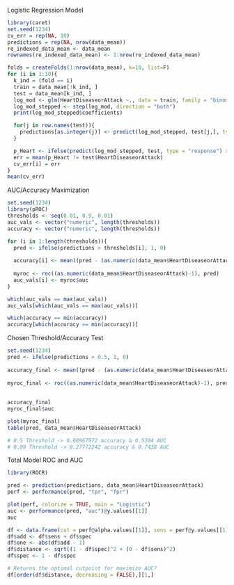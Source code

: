 Logistic Regression Model
```r
library(caret)
set.seed(1234)
cv_err = rep(NA, 10)
predictions = rep(NA, nrow(data_mean))
re_indexed_data_mean <- data_mean
rownames(re_indexed_data_mean) <- 1:nrow(re_indexed_data_mean)

folds = createFolds(1:nrow(data_mean), k=10, list=F)
for (i in 1:10){
  k_ind = (fold == i)
  train = data_mean[!k_ind, ]
  test = data_mean[k_ind, ]
  log_mod <- glm(HeartDiseaseorAttack ~., data = train, family = "binomial")
  log_mod_stepped <- step(log_mod, direction = "both")
  print(log_mod_stepped$coefficients)

  for(j in row.names(test)){
    predictions[as.integer(j)] <- predict(log_mod_stepped, test[j,], type = "response")
  }

  p_Heart <- ifelse(predict(log_mod_stepped, test, type = "response") > 0.5, 1, 0)
  err = mean(p_Heart != test$HeartDiseaseorAttack)
  cv_err[i] = err
}
mean(cv_err)
```


AUC/Accuracy Maximization
```r
set.seed(1234)
library(pROC)
thresholds <- seq(0.01, 0.9, 0.01)
auc_vals <- vector("numeric", length(thresholds))
accuracy <- vector("numeric", length(thresholds))

for (i in 1:length(thresholds)){
  pred <- ifelse(predictions > thresholds[i], 1, 0)
  
  accuracy[i] <- mean((pred - (as.numeric(data_mean$HeartDiseaseorAttack)-1))^2)
  
  myroc <- roc((as.numeric(data_mean$HeartDiseaseorAttack)-1), pred)
  auc_vals[i] <- myroc$auc
}

which(auc_vals == max(auc_vals))
auc_vals[which(auc_vals == max(auc_vals))]

which(accuracy == min(accuracy))
accuracy[which(accuracy == min(accuracy))]
```


Chosen Threshold/Accuracy Test
```r
set.seed(1234)
pred <- ifelse(predictions > 0.5, 1, 0)
  
accuracy_final <- mean((pred - (as.numeric(data_mean$HeartDiseaseorAttack)-1))^2)
  
myroc_final <- roc((as.numeric(data_mean$HeartDiseaseorAttack)-1), pred)
  
  
accuracy_final
myroc_final$auc

plot(myroc_final)
table(pred, data_mean$HeartDiseaseorAttack)

# 0.5 Threshold -> 0.08967972 accuracy & 0.5304 AUC
# 0.09 Threshold -> 0.27772242 accuracy & 0.7438 AUC
```


Total Model ROC and AUC
```r
library(ROCR)

pred <- prediction(predictions, data_mean$HeartDiseaseorAttack)
perf <- performance(pred, "tpr", "fpr")

plot(perf, colorize = TRUE, main = "Logistic")
auc <- performance(pred, "auc")@y.values[[1]]
auc

df <- data.frame(cut = perf@alpha.values[[1]], sens = perf@y.values[[1]], spec = perf@x.values[[1]])
df$add <- df$sens + df$spec
df$one <- abs(df$add - 1)
df$distance <- sqrt((1 - df$spec)^2 + (0 - df$sens)^2)
df$spec <- 1 - df$spec

# Returns the optimal cutpoint for maximize AUC?
df[order(df$distance, decreasing = FALSE),][1,]
```
